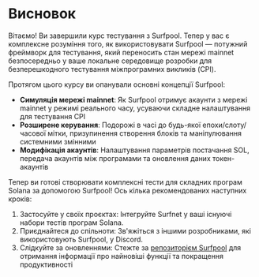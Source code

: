 
# Висновок

Вітаємо! Ви завершили курс тестування з Surfpool. Тепер у вас є комплексне розуміння того, як використовувати Surfpool — потужний фреймворк для тестування, який переносить стан мережі mainnet безпосередньо у ваше локальне середовище розробки для безперешкодного тестування міжпрограмних викликів (CPI).

<ArticleSection name="Що ви вивчили" id="what-you-learned" level="h2" />

Протягом цього курсу ви опанували основні концепції Surfpool:
- **Симуляція мережі mainnet**: Як Surfpool отримує акаунти з мережі mainnet у режимі реального часу, усуваючи складне налаштування для тестування CPI
- **Розширене керування**: Подорожі в часі до будь-якої епохи/слоту/часової мітки, призупинення створення блоків та маніпулювання системними змінними
- **Модифікація акаунтів**: Налаштування параметрів постачання SOL, передача акаунтів між програмами та оновлення даних токен-акаунтів

<ArticleSection name="Наступні кроки" id="next-steps" level="h2" />

Тепер ви готові створювати комплексні тести для складних програм Solana за допомогою Surfpool! Ось кілька рекомендованих наступних кроків:
1. Застосуйте у своїх проєктах: Інтегруйте Surfnet у ваші існуючі набори тестів програм Solana.
2. Приєднайтеся до спільноти: Зв'яжіться з іншими розробниками, які використовують Surfpool, у Discord.
3. Слідкуйте за оновленнями: Стежте за [репозиторієм Surfpool](https://github.com/txtx/surfpool) для отримання інформації про найновіші функції та покращення продуктивності